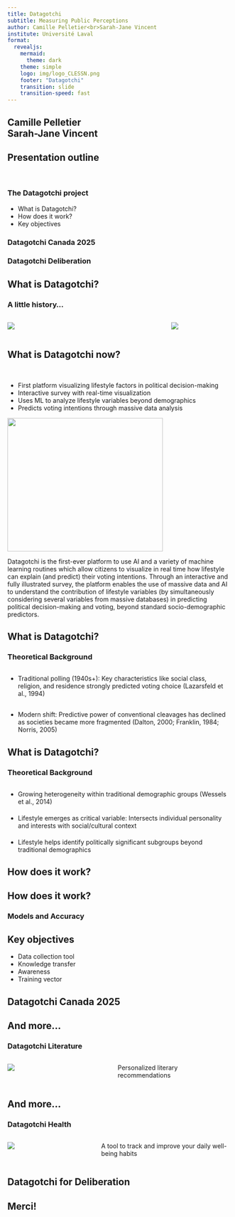 ```yaml
---
title: Datagotchi
subtitle: Measuring Public Perceptions 
author: Camille Pelletier<br>Sarah-Jane Vincent
institute: Université Laval
format:
  revealjs:
    mermaid: 
      theme: dark
    theme: simple
    logo: img/logo_CLESSN.png
    footer: "Datagotchi"
    transition: slide
    transition-speed: fast
---
```


## Camille Pelletier<br>Sarah-Jane Vincent {.center .smaller}

## Presentation outline{.smaller}
<br>

### The Datagotchi project
- What is Datagotchi?
- How does it work?
- Key objectives

### Datagotchi Canada 2025

### Datagotchi Deliberation




## What is Datagotchi? {.center .smaller} 

### A little history... {.smaller}

:::: {.columns}

:::: {.column width="40%"}
![](img/build_voter.png)
:::

::: {.column width="60%" style="padding-left: 2em;"}

![](img/build_voter2.png)
:::
:::



## What is Datagotchi now? {.smaller}

<br>

- First platform visualizing lifestyle factors in political decision-making
- Interactive survey with real-time visualization
- Uses ML to analyze lifestyle variables beyond demographics
- Predicts voting intentions through massive data analysis

![](img/data_app.png){.absolute top=350 left=700 width="350" height="300"}


::: {.notes}
Datagotchi is the first-ever platform to use AI and a variety of machine learning routines which allow citizens to visualize in real time how lifestyle can explain (and predict) their voting intentions. Through an interactive and fully illustrated survey, the platform enables the use of massive data and AI to understand the contribution of lifestyle variables (by simultaneously considering several variables from massive databases) in predicting political decision-making and voting, beyond standard socio-demographic predictors.
:::

## What is Datagotchi? {.smaller} 

### Theoretical Background {.smaller}

<div style="margin-bottom: 30px;"></div>

- Traditional polling (1940s+): Key characteristics like social class, religion, and residence strongly predicted voting choice (Lazarsfeld et al., 1994)

<div style="margin-bottom: 30px;"></div>

- Modern shift: Predictive power of conventional cleavages has declined as societies became more fragmented (Dalton, 2000; Franklin, 1984; Norris, 2005)



## What is Datagotchi? {.smaller} 

### Theoretical Background {.smaller}

<div style="margin-bottom: 30px;"></div>

- Growing heterogeneity within traditional demographic groups (Wessels et al., 2014)

<div style="margin-bottom: 20px;"></div>

- Lifestyle emerges as critical variable: Intersects individual personality and interests with social/cultural context

<div style="margin-bottom: 20px;"></div>

- Lifestyle helps identify politically significant subgroups beyond traditional demographics



## How does it work? {.smaller}



## How does it work? {.smaller}

### Models and Accuracy {.smaller}



## Key objectives {.smaller}

- Data collection tool
- Knowledge transfer
- Awareness
- Training vector

## Datagotchi Canada 2025 {.smaller}



## And more... {.smaller}

### Datagotchi Literature

:::: {.columns}

:::: {.column width="40%"}

![](img/datagotchi_litt.png)
:::

::: {.column width="60%" style="padding-left: 2em;"}
Personalized literary recommendations
:::

::::


## And more... {.smaller}

### Datagotchi Health

:::: {.columns}

::: {.column width="40%"}
![](img/datagotchi_sante.png)
:::

::: {.column width="60%" style="padding-left: 2em;"}
A tool to track and improve your daily well-being habits
:::

::::

## Datagotchi for Deliberation {.smaller}


## Merci!{.center}
